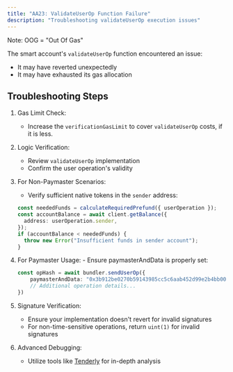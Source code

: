 ```yaml
---
title: "AA23: ValidateUserOp Function Failure"
description: "Troubleshooting validateUserOp execution issues"
---
```


<Note>Note: OOG = "Out Of Gas"</Note>

The smart account's `validateUserOp` function encountered an issue:

- It may have reverted unexpectedly
- It may have exhausted its gas allocation

## Troubleshooting Steps

1.  Gas Limit Check:

    - Increase the `verificationGasLimit` to cover `validateUserOp` costs, if it is less.

2.  Logic Verification:

    - Review `validateUserOp` implementation
    - Confirm the user operation's validity

3.  For Non-Paymaster Scenarios:

    - Verify sufficient native tokens in the `sender` address:

    ```typescript
    const neededFunds = calculateRequiredPrefund({ userOperation });
    const accountBalance = await client.getBalance({
      address: userOperation.sender,
    });
    if (accountBalance < neededFunds) {
      throw new Error("Insufficient funds in sender account");
    }
    ```

4.  For Paymaster Usage: - Ensure paymasterAndData is properly set:

    ```typescript
    const opHash = await bundler.sendUserOp({
        paymasterAndData: "0x3b912be0270b59143985cc5c6aab452d99e2b4bb0000000000000000000000000000000000000000000000000000000064c0957400000000000000000000000000000000000000000000000000000000000000007d99385d8ef0af67affbf9944df8c121e9d1f6aef8dd82a4aeb5db310c42d3dc5b51c9e0835d94c3b22564d3d94f0e1d14e37571e46651da8de567d128a361a01b",
        // Additional operation details...
    })
    ```
5. Signature Verification:
    - Ensure your implementation doesn't revert for invalid signatures
    - For non-time-sensitive operations, return `uint(1)` for invalid signatures


6. Advanced Debugging:
    - Utilize tools like [Tenderly](https://tenderly.co/) for in-depth analysis